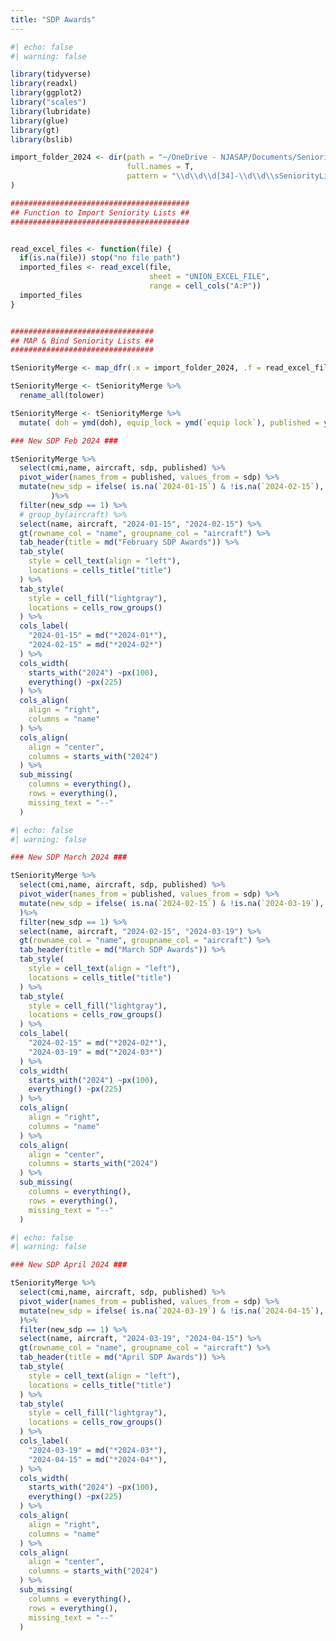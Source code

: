 ```yaml
---
title: "SDP Awards"
---
```



```r
#| echo: false
#| warning: false

library(tidyverse)
library(readxl)
library(ggplot2)
library("scales")
library(lubridate)
library(glue)
library(gt)
library(bslib)

import_folder_2024 <- dir(path = "~/OneDrive - NJASAP/Documents/Seniority Related/Seniority List - Union/2024", 
                          full.names = T,
                          pattern = "\\d\\d\\d[34]-\\d\\d\\sSeniorityList_UnionCopy.xlsx"
)

########################################
## Function to Import Seniority Lists ##
########################################


read_excel_files <- function(file) {
  if(is.na(file)) stop("no file path")
  imported_files <- read_excel(file,
                               sheet = "UNION_EXCEL_FILE",
                               range = cell_cols("A:P"))
  imported_files
}


################################
## MAP & Bind Seniority Lists ##
################################

tSeniorityMerge <- map_dfr(.x = import_folder_2024, .f = read_excel_files)

tSeniorityMerge <- tSeniorityMerge %>% 
  rename_all(tolower)

tSeniorityMerge <- tSeniorityMerge %>% 
  mutate( doh = ymd(doh), equip_lock = ymd(`equip lock`), published = ymd(published))

### New SDP Feb 2024 ###

tSeniorityMerge %>% 
  select(cmi,name, aircraft, sdp, published) %>% 
  pivot_wider(names_from = published, values_from = sdp) %>% 
  mutate(new_sdp = ifelse( is.na(`2024-01-15`) & !is.na(`2024-02-15`), 1, 0)
         )%>% 
  filter(new_sdp == 1) %>% 
  # group_by(aircraft) %>% 
  select(name, aircraft, "2024-01-15", "2024-02-15") %>% 
  gt(rowname_col = "name", groupname_col = "aircraft") %>% 
  tab_header(title = md("February SDP Awards")) %>% 
  tab_style(
    style = cell_text(align = "left"),
    locations = cells_title("title")
  ) %>% 
  tab_style(
    style = cell_fill("lightgray"),
    locations = cells_row_groups()
  ) %>% 
  cols_label(
    "2024-01-15" = md("*2024-01*"),
    "2024-02-15" = md("*2024-02*")
  ) %>% 
  cols_width(
    starts_with("2024") ~px(100),
    everything() ~px(225)
  ) %>% 
  cols_align(
    align = "right",
    columns = "name"
  ) %>% 
  cols_align(
    align = "center",
    columns = starts_with("2024")
  ) %>% 
  sub_missing(
    columns = everything(),
    rows = everything(),
    missing_text = "--"
  )

```

```r
#| echo: false
#| warning: false

### New SDP March 2024 ###

tSeniorityMerge %>% 
  select(cmi,name, aircraft, sdp, published) %>% 
  pivot_wider(names_from = published, values_from = sdp) %>% 
  mutate(new_sdp = ifelse( is.na(`2024-02-15`) & !is.na(`2024-03-19`), 1, 0)
  )%>% 
  filter(new_sdp == 1) %>% 
  select(name, aircraft, "2024-02-15", "2024-03-19") %>% 
  gt(rowname_col = "name", groupname_col = "aircraft") %>% 
  tab_header(title = md("March SDP Awards")) %>% 
  tab_style(
    style = cell_text(align = "left"),
    locations = cells_title("title")
  ) %>% 
  tab_style(
    style = cell_fill("lightgray"),
    locations = cells_row_groups()
  ) %>% 
  cols_label(
    "2024-02-15" = md("*2024-02*"),
    "2024-03-19" = md("*2024-03*")
  ) %>% 
  cols_width(
    starts_with("2024") ~px(100),
    everything() ~px(225)
  ) %>% 
  cols_align(
    align = "right",
    columns = "name"
  ) %>% 
  cols_align(
    align = "center",
    columns = starts_with("2024")
  ) %>% 
  sub_missing(
    columns = everything(),
    rows = everything(),
    missing_text = "--"
  )

```


```r
#| echo: false
#| warning: false

### New SDP April 2024 ###

tSeniorityMerge %>% 
  select(cmi,name, aircraft, sdp, published) %>% 
  pivot_wider(names_from = published, values_from = sdp) %>% 
  mutate(new_sdp = ifelse( is.na(`2024-03-19`) & !is.na(`2024-04-15`), 1, 0)
  )%>% 
  filter(new_sdp == 1) %>% 
  select(name, aircraft, "2024-03-19", "2024-04-15") %>% 
  gt(rowname_col = "name", groupname_col = "aircraft") %>% 
  tab_header(title = md("April SDP Awards")) %>% 
  tab_style(
    style = cell_text(align = "left"),
    locations = cells_title("title")
  ) %>% 
  tab_style(
    style = cell_fill("lightgray"),
    locations = cells_row_groups()
  ) %>% 
  cols_label(
    "2024-03-19" = md("*2024-03*"),
    "2024-04-15" = md("*2024-04*"),
  ) %>% 
  cols_width(
    starts_with("2024") ~px(100),
    everything() ~px(225)
  ) %>% 
  cols_align(
    align = "right",
    columns = "name"
  ) %>% 
  cols_align(
    align = "center",
    columns = starts_with("2024")
  ) %>% 
  sub_missing(
    columns = everything(),
    rows = everything(),
    missing_text = "--"
  )

```